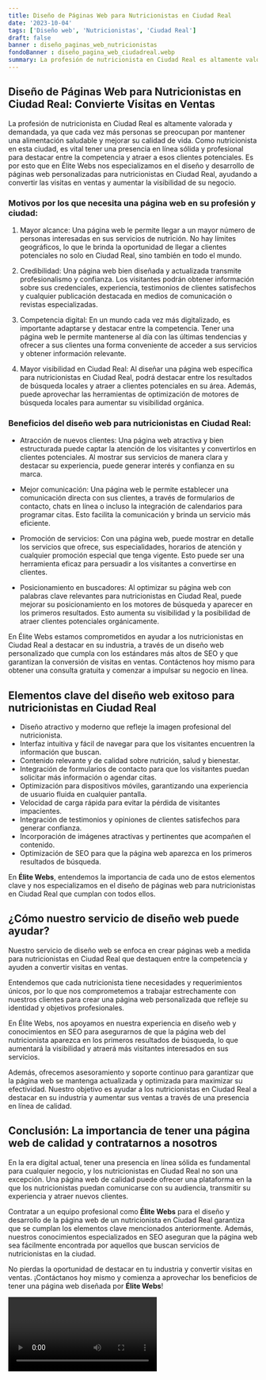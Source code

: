 ```yaml
---
title: Diseño de Páginas Web para Nutricionistas en Ciudad Real
date: '2023-10-04'
tags: ['Diseño web', 'Nutricionistas', 'Ciudad Real']
draft: false
banner : diseño_paginas_web_nutricionistas
fondoBanner : diseño_pagina_web_ciudadreal.webp
summary: La profesión de nutricionista en Ciudad Real es altamente valorada y demandada, ya que cada vez más personas se preocupan por mantener una alimentación saludable y mejorar su calidad de vida. Como nutricionista en esta ciudad, es vital tener una presencia en línea sólida y profesional para destacar entre la competencia y atraer a esos clientes potenciales. Es por esto que en Élite Webs nos especializamos en el diseño y desarrollo de páginas web personalizadas para nutricionistas en Ciudad Real, ayudando a convertir las visitas en ventas y aumentar la visibilidad de su negocio.
---
```


## Diseño de Páginas Web para Nutricionistas en Ciudad Real: Convierte Visitas en Ventas

La profesión de nutricionista en Ciudad Real es altamente valorada y demandada, ya que cada vez más personas se preocupan por mantener una alimentación saludable y mejorar su calidad de vida. Como nutricionista en esta ciudad, es vital tener una presencia en línea sólida y profesional para destacar entre la competencia y atraer a esos clientes potenciales. Es por esto que en Élite Webs nos especializamos en el diseño y desarrollo de páginas web personalizadas para nutricionistas en Ciudad Real, ayudando a convertir las visitas en ventas y aumentar la visibilidad de su negocio.

### Motivos por los que necesita una página web en su profesión y ciudad:

1. Mayor alcance: Una página web le permite llegar a un mayor número de personas interesadas en sus servicios de nutrición. No hay límites geográficos, lo que le brinda la oportunidad de llegar a clientes potenciales no solo en Ciudad Real, sino también en todo el mundo.

2. Credibilidad: Una página web bien diseñada y actualizada transmite profesionalismo y confianza. Los visitantes podrán obtener información sobre sus credenciales, experiencia, testimonios de clientes satisfechos y cualquier publicación destacada en medios de comunicación o revistas especializadas.

3. Competencia digital: En un mundo cada vez más digitalizado, es importante adaptarse y destacar entre la competencia. Tener una página web le permite mantenerse al día con las últimas tendencias y ofrecer a sus clientes una forma conveniente de acceder a sus servicios y obtener información relevante.

4. Mayor visibilidad en Ciudad Real: Al diseñar una página web específica para nutricionistas en Ciudad Real, podrá destacar entre los resultados de búsqueda locales y atraer a clientes potenciales en su área. Además, puede aprovechar las herramientas de optimización de motores de búsqueda locales para aumentar su visibilidad orgánica.

### Beneficios del diseño web para nutricionistas en Ciudad Real:

- Atracción de nuevos clientes: Una página web atractiva y bien estructurada puede captar la atención de los visitantes y convertirlos en clientes potenciales. Al mostrar sus servicios de manera clara y destacar su experiencia, puede generar interés y confianza en su marca.

- Mejor comunicación: Una página web le permite establecer una comunicación directa con sus clientes, a través de formularios de contacto, chats en línea o incluso la integración de calendarios para programar citas. Esto facilita la comunicación y brinda un servicio más eficiente.

- Promoción de servicios: Con una página web, puede mostrar en detalle los servicios que ofrece, sus especialidades, horarios de atención y cualquier promoción especial que tenga vigente. Esto puede ser una herramienta eficaz para persuadir a los visitantes a convertirse en clientes.

- Posicionamiento en buscadores: Al optimizar su página web con palabras clave relevantes para nutricionistas en Ciudad Real, puede mejorar su posicionamiento en los motores de búsqueda y aparecer en los primeros resultados. Esto aumenta su visibilidad y la posibilidad de atraer clientes potenciales orgánicamente.

En Élite Webs estamos comprometidos en ayudar a los nutricionistas en Ciudad Real a destacar en su industria, a través de un diseño web personalizado que cumpla con los estándares más altos de SEO y que garantizan la conversión de visitas en ventas. Contáctenos hoy mismo para obtener una consulta gratuita y comenzar a impulsar su negocio en línea.

<GifSeo />

<Cta />

## Elementos clave del diseño web exitoso para nutricionistas en Ciudad Real

- Diseño atractivo y moderno que refleje la imagen profesional del nutricionista.
- Interfaz intuitiva y fácil de navegar para que los visitantes encuentren la información que buscan.
- Contenido relevante y de calidad sobre nutrición, salud y bienestar.
- Integración de formularios de contacto para que los visitantes puedan solicitar más información o agendar citas.
- Optimización para dispositivos móviles, garantizando una experiencia de usuario fluida en cualquier pantalla.
- Velocidad de carga rápida para evitar la pérdida de visitantes impacientes.
- Integración de testimonios y opiniones de clientes satisfechos para generar confianza.
- Incorporación de imágenes atractivas y pertinentes que acompañen el contenido.
- Optimización de SEO para que la página web aparezca en los primeros resultados de búsqueda.

En **Élite Webs**, entendemos la importancia de cada uno de estos elementos clave y nos especializamos en el diseño de páginas web para nutricionistas en Ciudad Real que cumplan con todos ellos.

## ¿Cómo nuestro servicio de diseño web puede ayudar?

Nuestro servicio de diseño web se enfoca en crear páginas web a medida para nutricionistas en Ciudad Real que destaquen entre la competencia y ayuden a convertir visitas en ventas.

Entendemos que cada nutricionista tiene necesidades y requerimientos únicos, por lo que nos comprometemos a trabajar estrechamente con nuestros clientes para crear una página web personalizada que refleje su identidad y objetivos profesionales.

En Élite Webs, nos apoyamos en nuestra experiencia en diseño web y conocimientos en SEO para asegurarnos de que la página web del nutricionista aparezca en los primeros resultados de búsqueda, lo que aumentará la visibilidad y atraerá más visitantes interesados en sus servicios.

Además, ofrecemos asesoramiento y soporte continuo para garantizar que la página web se mantenga actualizada y optimizada para maximizar su efectividad. Nuestro objetivo es ayudar a los nutricionistas en Ciudad Real a destacar en su industria y aumentar sus ventas a través de una presencia en línea de calidad.

## Conclusión: La importancia de tener una página web de calidad y contratarnos a nosotros

En la era digital actual, tener una presencia en línea sólida es fundamental para cualquier negocio, y los nutricionistas en Ciudad Real no son una excepción. Una página web de calidad puede ofrecer una plataforma en la que los nutricionistas puedan comunicarse con su audiencia, transmitir su experiencia y atraer nuevos clientes.

Contratar a un equipo profesional como **Élite Webs** para el diseño y desarrollo de la página web de un nutricionista en Ciudad Real garantiza que se cumplan los elementos clave mencionados anteriormente. Además, nuestros conocimientos especializados en SEO aseguran que la página web sea fácilmente encontrada por aquellos que buscan servicios de nutricionistas en la ciudad.

No pierdas la oportunidad de destacar en tu industria y convertir visitas en ventas. ¡Contáctanos hoy mismo y comienza a aprovechar los beneficios de tener una página web diseñada por **Élite Webs**!

<Video />

<CtaBot job='Nutricionistas' city='Ciudad Real'/>

<Gmaps query='Ciudad Real+españa+maps' />